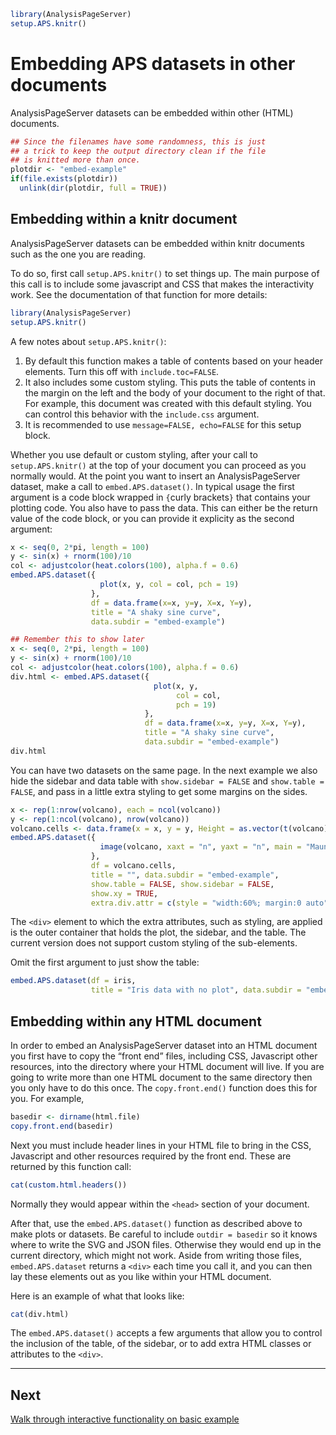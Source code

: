 <!--
%\VignetteEngine{knitr::knitr}
%\VignetteIndexEntry{2. Embedding APS datasets in other documents}
-->

```r
library(AnalysisPageServer)
setup.APS.knitr()
```


# Embedding APS datasets in other documents

AnalysisPageServer datasets can be embedded within other (HTML) documents.

```r
## Since the filenames have some randomness, this is just
## a trick to keep the output directory clean if the file
## is knitted more than once.
plotdir <- "embed-example"
if(file.exists(plotdir))
  unlink(dir(plotdir, full = TRUE))
```

## Embedding within a knitr document

AnalysisPageServer datasets can be embedded within knitr documents such
as the one you are reading.

To do so, first call `setup.APS.knitr()` to set things up.
The main purpose of this call is to include some javascript and CSS
that makes the interactivity work.
See the documentation
of that function for more details:

```r
library(AnalysisPageServer)
setup.APS.knitr()
```

A few notes about `setup.APS.knitr()`:

1. By default this function makes a table of contents 
based on your header elements. Turn this off with `include.toc=FALSE`.
1. It also includes some custom styling. This puts the table of contents in the margin on the left
and the body of your document to the right of that. For example, this document was created with
this default styling. You can control this behavior with the `include.css` argument.
1. It is recommended to use `message=FALSE, echo=FALSE` for this setup block.

Whether you use default or custom styling, after your call to `setup.APS.knitr()` at the
top of your document you can proceed as you normally would. At the point you want
to insert an AnalysisPageServer dataset, make a call to `embed.APS.dataset()`.
In typical usage the first argument is a code block wrapped in `{`curly brackets`}` that contains
your plotting code. You also have to
pass the data. This can either be the return value of the code block, or you can provide
it explicity as the second argument:

```r
x <- seq(0, 2*pi, length = 100)
y <- sin(x) + rnorm(100)/10
col <- adjustcolor(heat.colors(100), alpha.f = 0.6)
embed.APS.dataset({
                    plot(x, y, col = col, pch = 19)
                  },
                  df = data.frame(x=x, y=y, X=x, Y=y),
                  title = "A shaky sine curve",
                  data.subdir = "embed-example")
```

```r
## Remember this to show later
x <- seq(0, 2*pi, length = 100)
y <- sin(x) + rnorm(100)/10
col <- adjustcolor(heat.colors(100), alpha.f = 0.6)
div.html <- embed.APS.dataset({
                                plot(x, y,
                                     col = col,
                                     pch = 19)
                              },		     
                              df = data.frame(x=x, y=y, X=x, Y=y),
                              title = "A shaky sine curve",
                              data.subdir = "embed-example")
div.html
```


You can have two datasets on the same page. In the next example we also hide the sidebar
and data table with `show.sidebar = FALSE` and `show.table = FALSE`, and pass in a little extra
styling to get some margins on the sides.

```r
x <- rep(1:nrow(volcano), each = ncol(volcano))
y <- rep(1:ncol(volcano), nrow(volcano))
volcano.cells <- data.frame(x = x, y = y, Height = as.vector(t(volcano)))
embed.APS.dataset({
                    image(volcano, xaxt = "n", yaxt = "n", main = "Maunga Whau Volcano")
                  },                
                  df = volcano.cells,
                  title = "", data.subdir = "embed-example",
                  show.table = FALSE, show.sidebar = FALSE,
                  show.xy = TRUE,     
                  extra.div.attr = c(style = "width:60%; margin:0 auto"))
```


The `<div>` element to which the extra attributes, such as styling, are applied is the outer container that holds the plot, the
sidebar, and the table. The current version does not support custom styling of the sub-elements.

Omit the first argument to just show the table:

```r
embed.APS.dataset(df = iris,
                  title = "Iris data with no plot", data.subdir = "embed-example")
```


## Embedding within any HTML document

In order to embed an AnalysisPageServer dataset into an HTML document
you first have to copy the "front end" files, including CSS, Javascript
other resources, into the directory where your HTML document will live.
If you are going to write more than one HTML document to the same directory
then you only have to do this once. The `copy.front.end()` function
does this for you. For example,

```r
basedir <- dirname(html.file)
copy.front.end(basedir)
```

Next you must include header lines in your HTML file
to bring in the CSS, Javascript and other
resources required by the front end.
These are returned by this function call:

```r
cat(custom.html.headers())
```

Normally they would appear within the `<head>` section of your document.

After that, use the `embed.APS.dataset()` function as described above
to make plots or datasets. Be careful to include `outdir = basedir` so it
knows where to write the SVG and JSON files. Otherwise they would end up in the
current directory, which might not work. Aside from writing those files, `embed.APS.dataset`
returns a `<div>` each time you call it, and
you can then lay these elements out as you like within your HTML document.

Here is an example of what that looks like:

```r
cat(div.html)
```

The `embed.APS.dataset()` accepts a few arguments
that allow you to control the inclusion of the table, of
the sidebar, or to add extra HTML classes or attributes to the `<div>`.


-------------

## Next
[Walk through interactive functionality on basic example](Interactivity.html)
